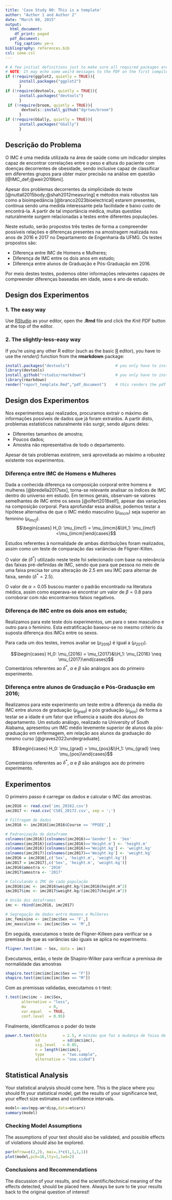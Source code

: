 ```yaml
---
title: 'Case Study 00: This is a template'
author: "Author 1 and Author 2"
date: "March 00, 2015"
output:
  html_document:
    df_print: paged
  pdf_document:
    fig_caption: ye~s
bibliography: references.bib
csl: ieee.csl
---
```


```r
# A few initial definitions just to make sure all required packages are installed. Change as needed.
# NOTE: It may echo some weird messages to the PDF on the first compile (package installation messages). Run twice and the problem will (hopefully) go away.
if (!require(ggplot2, quietly = TRUE)){
      install.packages("ggplot2")
      }
if (!require(devtools, quietly = TRUE)){
      install.packages("devtools")
      }
 if (!require(broom, quietly = TRUE)){
       devtools::install_github("dgrtwo/broom")
      }
if (!require(GGally, quietly = TRUE)){
      install.packages("GGally")
      }
```
## Descrição do Problema
O IMC é uma medida utilizada na área de saúde como um indicador simples capaz de encontrar correlações entre o peso e altura do paciente com doenças decorrentes de obesidade, sendo inclusive capaz de classificar em diferentes grupos para obter maior precisão na análise em questão [@IMC_def;@weir2019bmi].

Apesar dos problemas decorrentes da simplicidade do teste [@nuttall2015body;@shah2012measuring] e métodos mais robustos tais como a bioimpedância [@branco2023bioelectrical] estarem presentes, continua sendo uma medida interessante pela facilidade e baixo custo de encontrá-la. A partir de tal importância médica, muitas questões naturalmente surgem relacionadas a testes entre diferentes populações.

Neste estudo, serão propostos três testes de forma a compreender possíveis relações e diferenças presentes na amostragem realizada nos anos de 2016 e 2017 no Departamento de Engenharia da UFMG. Os testes propostos são:

* Diferença entre IMC de Homens e Mulheres;
* Diferença de IMC entre os dois anos em estudo;
* Diferença entre alunos de Graduação e Pós-Graduação em 2016.

Por meio destes testes, podemos obter informações relevantes capazes de compreender diferenças baseadas em idade, sexo e ano de estudo.

## Design dos Experimentos

### 1. The easy way
Use [RStudio](http://rstudio.com/) as your editor, open the **.Rmd** file and click the _Knit PDF_ button at the top of the editor.

### 2. The slightly-less-easy way
If you're using any other R editor (such as the basic [R](http://cran.r-project.org) editor), you have to use the _render()_ function from the **rmarkdown** package:

```r
install.packages("devtools")                    # you only have to install it once
library(devtools)
install_github("rstudio/rmarkdown")             # you only have to install it once
library(rmarkdown)
render("report_template.Rmd","pdf_document")    # this renders the pdf
```

## Design dos Experimentos

Nos experimentos aqui realizados, procuramos extrair o máximo de informações possíveis de dados que já foram extraídos. A partir disto, problemas estatísticos naturalmente irão surgir, sendo alguns deles:

* Diferentes tamanhos de amostra;
* Poucos dados;
* Amostra não representativa de todo o departamento.

Apesar de tais problemas existirem, será aproveitada ao máximo a robustez existente nos experimentos.

### Diferença entre IMC de Homens e Mulheres
Dada a conhecida diferença na composição corporal entre homens e mulheres [@bredella2017sex], torna-se relevante analisar os índices de IMC dentro do universo em estudo. Em termos gerais, observam-se valores semelhantes de IMC entre os sexos [@olfert2018self], apesar das variações na composição corporal. Para aprofundar essa análise, podemos testar a hipótese alternativa de que o IMC médio masculino ($\mu_{imcm}$) seja superior ao feminino ($\mu_{imcf}$).
$$\begin{cases} H_0: \mu_{imcf} = \mu_{imcm}&\\H_1: \mu_{imcf}<\mu_{imcm}\end{cases}$$

Estudos referentes à normalidade de ambas distribuições foram realizados, assim como um teste de comparação das variâncias de Fligner-Killen.

O valor de ($\delta^*$) utilizado neste teste foi selecionado com base na relevância das faixas pré-definidas de IMC, sendo que para que pessoa no meio de uma faixa precisa ter uma alteração de 2.5 em seu IMC para alternar de faixa, sendo ($\delta^*=2.5$).

O valor de $\alpha=0.05$ buscou manter o padrão encontrado na literatura médica, assim como esperava-se encontrar um valor de $\beta=0.8$ para corroborar com não encontrarmos falsos negativos.

### Diferença de IMC entre os dois anos em estudo;
Realizamos para este teste dois experimentos, um para o sexo masculino e outro para o feminino. Esta estratificação baseou-se no mesmo critério da suposta diferença dos IMCs entre os sexos.

Para cada um dos testes, iremos avaliar se ($\mu_{2016}$) é igual a ($\mu_{2017}$).

$$\begin{cases} H_0: \mu_{2016} = \mu_{2017}&\\H_1: \mu_{2016} \neq \mu_{2017}\end{cases}$$
Comentários referentes ao $\delta^*$, $\alpha$ e $\beta$ são análogos aos do primeiro experimento.

### Diferença entre alunos de Graduação e Pós-Graduação em 2016;
Realizamos para este experimento um teste entre a diferença da média do IMC entre alunos de graduação ($\mu_{grad}$) e pós graduação ($\mu_{pos}$) de forma a testar se a idade é um fator que influencia a saúde dos alunos do departamento. Um estudo análogo, realizado na University of South Alabama, apresentou um IMC médio levemente superior de alunos da pós-graduação em enfermagem, em relação aos alunos da graduação do mesmo curso [@graves2022undergraduate].

$$\begin{cases} H_0: \mu_{grad} = \mu_{pos}&\\H_1: \mu_{grad} \neq \mu_{pos}\end{cases}$$
Comentários referentes ao $\delta^*$, $\alpha$ e $\beta$ são análogos aos do primeiro experimento.

## Experimentos
O primeiro passo é carregar os dados e calcular o IMC das amostras.

```r
imc2016 <- read.csv('imc_20162.csv')
imc2017 <- read.csv('CS01_20172.csv', sep = ';')

# Filtragem de dados
imc2016 <- imc2016[imc2016$Course == 'PPGEE',]

# Padronização do dataframe
colnames(imc2016)[colnames(imc2016)=='Gender'] <- 'Sex'
colnames(imc2016)[colnames(imc2016)=='Height.m'] <- 'height.m'
colnames(imc2016)[colnames(imc2016)=='Weight.kg'] <- 'weight.kg'
colnames(imc2017)[colnames(imc2017)=='Weight.kg'] <- 'weight.kg'
imc2016 = imc2016[,c('Sex', 'height.m', 'weight.kg')]
imc2017 = imc2017[,c('Sex', 'height.m', 'weight.kg')]
imc2016$amostra <- '2016'
imc2017$amostra <- '2017'

# Calculando o IMC de cada população
imc2016$imc <- imc2016$weight.kg/(imc2016$height.m^2)
imc2017$imc <- imc2017$weight.kg/(imc2017$height.m^2)

# União dos dataframes
imc <- rbind(imc2016, imc2017)

# Segregação de dados entre Homens e Mulheres
imc_feminino <- imc[imc$Sex == 'F',]
imc_masculino <- imc[imc$Sex == 'M',]

```

Em seguida, executamos o teste de Fligner-Killeen para verificar se a premissa 
de que as variâncias são iguais se aplica no experimento.

```r
fligner.test(imc ~ Sex, data = imc) 
```

Executamos, então, o teste de Shapiro-Wilker para verificar a premissa de 
normalidade das amostras

```r
shapiro.test(imc$imc[imc$Sex == "F"]) 
shapiro.test(imc$imc[imc$Sex == "M"]) 

```

Com as premissas validadas, executamos o t-test:

```r
t.test(imc$imc ~ imc$Sex, 
       alternative = "less", 
       mu          = 0, 
       var.equal   = TRUE, 
       conf.level  = 0.95)
```

Finalmente, identificamos o poder do teste

```r
power.t.test(delta       = 2.5, # mínimo que faz a mudança de faixa de IMC
             sd          = sd(imc$imc),
             sig.level   = 0.05,
             n = length(imc$imc),
             type        = "two.sample",
             alternative = "one.sided")
```


## Statistical Analysis
Your statistical analysis should come here. This is the place where you should fit your statistical model, get the results of your significance test, your effect size estimates and confidence intervals.

```r
model<-aov(mpg~am*disp,data=mtcars)
summary(model)
```

### Checking Model Assumptions
The assumptions of your test should also be validated, and possible effects of violations should also be explored.
```r
par(mfrow=c(2,2), mai=.3*c(1,1,1,1))
plot(model,pch=16,lty=1,lwd=2)
```

### Conclusions and Recommendations
The discussion of your results, and the scientific/technical meaning of the effects detected, should be placed here. Always be sure to tie your results back to the original question of interest!